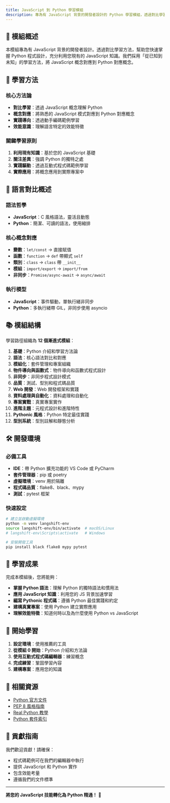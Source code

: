 ```yaml
---
title: JavaScript 到 Python 學習模組
description: 專為有 JavaScript 背景的開發者設計的 Python 學習模組，透過對比學習方法快速掌握 Python 程式設計。
---
```



## 📖 模組概述

本模組專為有 JavaScript 背景的開發者設計。透過對比學習方法，幫助您快速掌握 Python 程式設計，充分利用您現有的 JavaScript 知識。我們採用「從已知到未知」的學習方法，將 JavaScript 概念對應到 Python 對應概念。

## 🎯 學習方法

### 核心方法論
- **對比學習**：透過 JavaScript 概念理解 Python
- **概念對應**：將熟悉的 JavaScript 模式對應到 Python 對應概念
- **實踐導向**：透過動手編碼範例學習
- **效能意識**：理解語言特定的效能特徵

### 關鍵學習原則
1. **利用現有知識**：基於您的 JavaScript 基礎
2. **關注差異**：強調 Python 的獨特之處
3. **實踐驅動**：透過互動式程式碼範例學習
4. **實際應用**：將概念應用到實際專案中

## 🔄 語言對比概述

### 語法哲學
- **JavaScript**：C 風格語法，靈活且動態
- **Python**：簡潔、可讀的語法，使用縮排

### 核心概念對應
- **變數**：`let/const` → 直接賦值
- **函數**：`function` → `def` 帶顯式 `self`
- **類別**：`class` → `class` 帶 `__init__`
- **模組**：`import/export` → `import/from`
- **非同步**：`Promise/async-await` → `async/await`

### 執行模型
- **JavaScript**：事件驅動，單執行緒非同步
- **Python**：多執行緒帶 GIL，非同步使用 asyncio

## 📚 模組結構

學習路徑組織為 **12 個漸進式模組**：

1. **基礎**：Python 介紹和學習方法論
2. **語法**：核心語法對比和對應
3. **模組化**：套件管理和專案組織
4. **物件導向與函數式**：物件導向和函數式程式設計
5. **非同步**：非同步程式設計模式
6. **品質**：測試、型別和程式碼品質
7. **Web 開發**：Web 開發框架和實踐
8. **資料處理與自動化**：資料處理和自動化
9. **專案實戰**：真實專案實作
10. **進階主題**：元程式設計和進階特性
11. **Pythonic 風格**：Python 特定最佳實踐
12. **型別系統**：型別註解和靜態分析

## 🛠️ 開發環境

### 必備工具
- **IDE**：帶 Python 擴充功能的 VS Code 或 PyCharm
- **套件管理器**：pip 或 poetry
- **虛擬環境**：venv 用於隔離
- **程式碼品質**：flake8、black、mypy
- **測試**：pytest 框架

### 快速設定
```bash
# 建立並啟動虛擬環境
python -m venv langshift-env
source langshift-env/bin/activate  # macOS/Linux
# langshift-env\Scripts\activate   # Windows

# 安裝開發工具
pip install black flake8 mypy pytest
```

## 🎯 學習成果

完成本模組後，您將能夠：

- **掌握 Python 語法**：理解 Python 的獨特語法和慣用法
- **應用 JavaScript 知識**：利用您的 JS 背景加速學習
- **編寫 Pythonic 程式碼**：遵循 Python 最佳實踐和約定
- **建構真實專案**：使用 Python 建立實際應用
- **理解效能特徵**：知道何時以及為什麼使用 Python vs JavaScript

## 🚀 開始學習

1. **設定環境**：使用推薦的工具
2. **從模組 0 開始**：Python 介紹和方法論
3. **使用互動式程式碼編輯器**：練習概念
4. **完成練習**：鞏固學習內容
5. **建構專案**：應用您的知識

## 🔗 相關資源

- [Python 官方文件](https://docs.python.org/)
- [PEP 8 風格指南](https://www.python.org/dev/peps/pep-0008/)
- [Real Python 教學](https://realpython.com/)
- [Python 套件索引](https://pypi.org/)

## 🤝 貢獻指南

我們歡迎貢獻！請確保：
- 程式碼範例可在我們的編輯器中執行
- 提供 JavaScript 和 Python 實作
- 包含效能考量
- 遵循我們的文件標準

---

**將您的 JavaScript 技能轉化為 Python 精通！** 🐍 